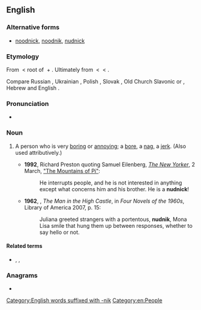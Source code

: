 ==English==

===Alternative forms===
*[[noodnick]], [[noodnik]], [[nudnick]]

===Etymology===
From {{etyl|yi|en}} {{m|yi|נודניק|tr=nudnik}} < root of {{m|yi|נודיען||to bore|tr=nudyen}} + {{m|yi|־ניק||noun-forming suffix|tr=-nik}}. Ultimately from {{etyl|sla-pro|en}} {{m|sla-pro|*nuda}} < {{etyl|ine-pro|en}} {{m|ine-pro|*neuti-||need}} < {{m|ine-pro|*nau-||death, to be exhausted}}.

Compare Russian {{m|ru|нудный||tedious|tr=núdnyj}}, Ukrainian {{m|uk|нудний||tedious|tr=núdnýj}}, Polish {{m|pl|nudny||boring}}, Slovak {{m|sk|nudný||boring}}, Old Church Slavonic {{m|cu|ноудити||tr=nuditi}} or {{m|cu|нѫдити||to compel|tr=nǫditi}}, Hebrew {{m|he|נוּדְנִיק||[[nag#Verb|nag]]}} and English {{m|en|-nik}}.

===Pronunciation===
*{{a|UK|US}} {{IPA|/ˈnʊdnɪk/|lang=en}}

===Noun===
{{en-noun}}

# {{lb|en|US|colloquial}} A person who is very [[boring]] or [[annoy]]ing; a [[bore]], a [[nag]], a [[jerk]]. (Also used attributively.) {{defdate|from 20th c.}}
#*'''1992''', Richard Preston quoting Samuel Eilenberg, ''[[:w:The New Yorker|The New Yorker]]'', 2 March, [https://www.newyorker.com/magazine/1992/03/02/the-mountains-of-pi "The Mountains of Pi"]:
#*:He interrupts people, and he is not interested in anything except what concerns him and his brother. He is a '''nudnick'''!
#*'''1962''', {{w|Philip K. Dick}}, ''The Man in the High Castle'', in ''Four Novels of the 1960s'', Library of America 2007, p. 15:
#*:Juliana greeted strangers with a portentous, '''nudnik''', Mona Lisa smile that hung them up between responses, whether to say hello or not.

====Related terms====
* {{l|en|nudzh}}, {{l|en|noodge}}, {{l|en|nudge}}

===Anagrams===
* {{anagrams|en|a=diknnu|Dunkin|unkind}}

[[Category:English words suffixed with -nik]]
[[Category:en:People]]